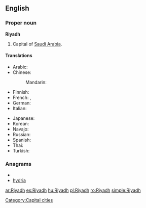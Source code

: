 ==English==
{{wikipedia}}

===Proper noun===
'''Riyadh'''

# Capital of [[Saudi Arabia]].

====Translations====
{{trans-top|capital of Saudi Arabia}}
* Arabic: {{t-|ar|الرياض|m|tr=al-RiyaaD}}
* Chinese:
*: Mandarin: {{t|cmn|利雅得|tr=Lìyǎde|sc=Hani}}
* Finnish: {{t+|fi|Riad}}
* French: {{t-|fr|Riyad|m}}, {{t-|fr|Riad|m}}
* German: {{t-|de|Riad|n}}
* Italian: {{t-|it|Riad|f}}
{{trans-mid}}
* Japanese: {{t|ja|リヤド|tr=Riyado}}
* Korean: {{t|ko|리야드|tr=Liyadeu|sc=Hang}}
* Navajo: {{tø|nv|Wiyáád}}
* Russian: {{t+|ru|Эр-Рияд|m|tr=Er-Rijád}}
* Spanish: {{t+|es|Riad|m}}
* Thai: {{t|th|ริยาด|tr=rí-yâat}}
* Turkish: {{t-|tr|Riyad}}
{{trans-bottom}}

===Anagrams===
* {{alphagram|adhiry}}
* [[hydria#English|hydria]]


[[Category:Capital cities]]

[[ar:Riyadh]]
[[es:Riyadh]]
[[hu:Riyadh]]
[[pl:Riyadh]]
[[ro:Riyadh]]
[[simple:Riyadh]]